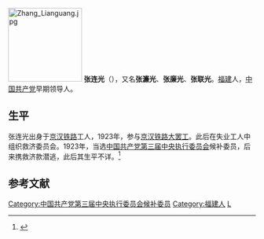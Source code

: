 [[File:Zhang_Lianguang.jpg|150px]]
'''张连光'''（{{bd|?||?|}}），又名'''张濂光'''、'''张廉光'''、'''张联光'''。[[福建|福建]]人，[[中国共产党|中国共产党]]早期领导人。

==生平==
张连光出身于[[京汉铁路|京汉铁路]]工人，1923年，参与[[京汉铁路大罢工|京汉铁路大罢工]]。此后在失业工人中组织救济委员会。1923年，当选[[中国共产党第三届中央执行委员会|中国共产党第三届中央执行委员会]]候补委员，后来携救济款潜逃，此后其生平不详。<ref>{{cite web|title=回忆李大钊同志|url=http://cpc.people.com.cn/GB/69112/71148/72755/4948089.html|publisher=人民网|accessdate=2012-02-19|archive-date=2016-03-04|archive-url=https://web.archive.org/web/20160304081741/http://cpc.people.com.cn/GB/69112/71148/72755/4948089.html}}</ref>

==参考文献==
{{reflist}}
{{中国政治人物小作品}}

{{DEFAULTSORT:Zhang张}}
[[Category:中国共产党第三届中央执行委员会候补委员|Category:中国共产党第三届中央执行委员会候补委员]]
[[Category:福建人|Category:福建人]]
[[Category:张姓|L]]